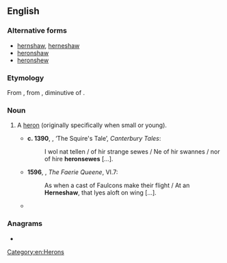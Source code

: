 ==English==

===Alternative forms===
* [[hernshaw]], [[herneshaw]] {{qualifier|obsolete}}
* [[heronshaw]]
* [[heronshew]]

===Etymology===
From {{inh|en|enm|heronsewe}}, from {{der|en|fro|haironcel}}, diminutive of {{m|fro|heron}}.

===Noun===
{{en-noun}}

# {{lb|en|now|_|dialectal}} A [[heron]] (originally specifically when small or young).
#* '''c. 1390''', {{w|Geoffrey Chaucer}}, ‘The Squire's Tale’, ''Canterbury Tales'':
#*: I wol nat tellen / of hir strange sewes / Ne of hir swannes / nor of hire '''heronsewes''' […].
#* '''1596''', {{w|Edmund Spenser}}, ''The Faerie Queene'', VI.7:
#*: As when a cast of Faulcons make their flight / At an '''Herneshaw''', that lyes aloft on wing […].
#* {{quote-text|year=1805|author={{w|Walter Scott}}|title=The Lay of the Last Minstrel|passage=Pages, with ready blade, were there, / The mighty meal to carve and share: / O'er capon, '''heron-shew''', and crane, / And princely peacock's gilded train […].}}

===Anagrams===
* {{anagrams|en|nowheres}}

[[Category:en:Herons]]